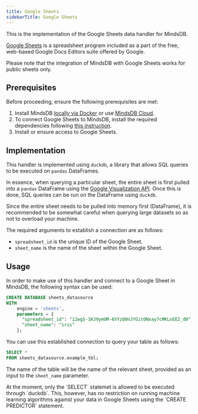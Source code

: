 ```yaml
---
title: Google Sheets
sidebarTitle: Google Sheets
---
```


This is the implementation of the Google Sheets data handler for MindsDB.

[Google Sheets](https://www.google.com/sheets/about/) is a spreadsheet program included as a part of the free, web-based Google Docs Editors suite offered by Google.

<Warning>
Please note that the integration of MindsDB with Google Sheets works for public sheets only.
</Warning>

## Prerequisites

Before proceeding, ensure the following prerequisites are met:

1. Install MindsDB [locally via Docker](https://docs.mindsdb.com/setup/self-hosted/docker) or use [MindsDB Cloud](https://cloud.mindsdb.com/).
2. To connect Google Sheets to MindsDB, install the required dependencies following [this instruction](/setup/self-hosted/docker#install-dependencies).
3. Install or ensure access to Google Sheets.

## Implementation

This handler is implemented using `duckdb`, a library that allows SQL queries to be executed on `pandas` DataFrames.

In essence, when querying a particular sheet, the entire sheet is first pulled into a `pandas` DataFrame using the [Google Visualization API](https://developers.google.com/chart/interactive/docs/reference). Once this is done, SQL queries can be run on the DataFrame using `duckdb`.

<Tip>
Since the entire sheet needs to be pulled into memory first (DataFrame), it is recommended to be somewhat careful when querying large datasets so as not to overload your machine.
</Tip>

The required arguments to establish a connection are as follows:

* `spreadsheet_id` is the unique ID of the Google Sheet.
* `sheet_name` is the name of the sheet within the Google Sheet.

## Usage

In order to make use of this handler and connect to a Google Sheet in MindsDB, the following syntax can be used:

```sql
CREATE DATABASE sheets_datasource
WITH
    engine = 'sheets',
    parameters = {
      "spreadsheet_id": "12wgS-1KJ9ymUM-6VYzQ0nJYGitONxay7cMKLnEE2_d0",
      "sheet_name": "iris"
    };
```

You can use this established connection to query your table as follows:

```sql
SELECT *
FROM sheets_datasource.example_tbl;
```

The name of the table will be the name of the relevant sheet, provided as an input to the `sheet_name` parameter.

<Warning>
At the moment, only the `SELECT` statemet is allowed to be executed through `duckdb`. This, however, has no restriction on running machine learning algorithms against your data in Google Sheets using the `CREATE PREDICTOR` statement.
</Warning>
